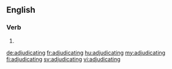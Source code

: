 ==English==

===Verb===
{{head|en|present participle}}

# {{present participle of|adjudicate|lang=en}}

[[de:adjudicating]]
[[fr:adjudicating]]
[[hu:adjudicating]]
[[my:adjudicating]]
[[fi:adjudicating]]
[[sv:adjudicating]]
[[vi:adjudicating]]